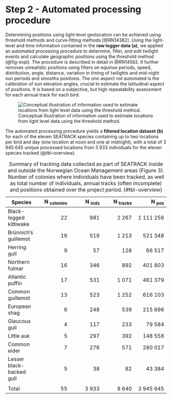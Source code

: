 # Step 2 - Automated processing procedure {.unnumbered}

Determining positions using light‐level geolocation can be achieved using threshold methods and curve‐fitting methods [@RN14382]. Using the light-level and time information contained in the **raw logger data (a)**, we applied an automated processing procedure to determine, filter, and edit twilight events and calculate geographic positions using the threshold method (@fig-expl). The procedure is described in detail in @RN14582. It further removes unrealistic positions using filters on equinox periods, speed, distribution, angle, distance, variation in timing of twilights and mid-night sun periods and smooths positions. The one aspect not automated is the calibration of sun elevation angles, crucial to estimate the latitudinal aspect of positions. It is based on a subjective, but high repeatability assessment for each annual track for each bird.

![Conceptual illustration of information used to estimate locations from light level data using the threshold method.](figures/light-level geolocation expl.png){#fig-expl}

The automated processing procedure yields a **filtered location dataset (b)** for each of the eleven SEATRACK species containing up to two locations per bird and day (one location at noon and one at midnight), with a total of 3 945 645 unique processed locations from 3 933 individuals for the eleven species tracked (@tbl-overview).

| **Species**              | **N ~colonies~** | **N ~inds~** | **N ~tracks~** | **N ~pos~** |
|---------------|--------------:|--------------:|--------------:|--------------:|
| Black-legged kittiwake   |               22 |          981 |          2 267 |   1 111 256 |
| Brünnich's guillemot     |               16 |          519 |          1 213 |     521 348 |
| Herring gull             |                9 |           57 |            128 |      66 517 |
| Northern fulmar          |               16 |          346 |            892 |     401 803 |
| Atlantic puffin          |               17 |          531 |          1 071 |     461 379 |
| Common guillemot         |               13 |          523 |          1 252 |     616 103 |
| European shag            |                6 |          248 |            539 |     215 696 |
| Glaucous gull            |                4 |          117 |            233 |      79 584 |
| Little auk               |                5 |          297 |            392 |     148 558 |
| Common eider             |                7 |          276 |            571 |     280 017 |
| Lesser black-backed gull |                5 |           38 |             82 |      43 384 |
|                          |                  |              |                |             |
| Total                    |               55 |        3 933 |          8 640 |   3 945 645 |

: Summary of tracking data collected as part of SEATRACK inside and outside the Norwegian Ocean Management areas (Figure 3). Number of colonies where individuals have been tracked, as well as total number of individuals, annual tracks (often incomplete) and positions obtained over the project period. {#tbl-overview}

